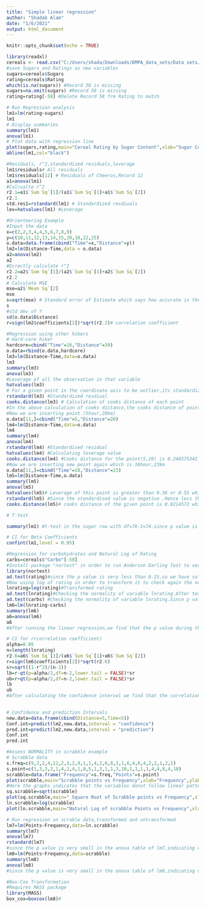 ---
title: "Simple linear regression"
author: "Shadab Alam"
date: "1/6/2021"
output: html_document
---

```{r setup, include=FALSE}
knitr::opts_chunk$set(echo = TRUE)
```

```{r}
library(readxl)
cereals <- read.csv("C:/Users/shada/Downloads/DMPA_data_sets/Data sets/cereals.CSV", stringsAsFactors=TRUE)
#save Sugars and Ratings as new variables
sugars=cereals$Sugars
rating=cereals$Rating
which(is.na(sugars)) #Record 58 is missing
sugars=na.omit(sugars) #Record 58 is missing 
rating=rating[-58] #Delete Record 58 frm Rating to match
```

```{r}
# Run Regression analysis
lm1=lm(rating~sugars)
lm1
# Display summaries
summary(lm1)
anova(lm1)
# Plot data with regression line  
plot(sugars,rating,main="Cereal Rating by Sugar Content",xlab="Sugar Content",ylab="Rating",pch=16,col="blue")
abline(lm1,col="black")
```

```{r}
#Residuals, r^2,standardized residuals,leverage
lm1$residuals# All residuals 
lm1$residuals[12] # Residuals of Cheeros,Record 12
a1=anova(lm1)
#Calcualte r^2
r2.1=a1$`Sum Sq`[1]/(a1$`Sum Sq`[1]+a1$`Sum Sq`[2])
r2.1
std.res1=rstandard(lm1) # Standardized resdiuals
lev=hatvalues(lm1) #Leverage
```

```{r}
#Orienteering Example
#Input the data
x=c(2,2,3,4,4,5,6,7,8,9)
y=c(10,11,12,13,14,15,20,18,22,25)
o.data=data.frame(cbind("Time"=x,"Distance"=y))
lm2=lm(Distance~Time,data = o.data)
a2=anova(lm2)
a2
#Directly calculate r^2
r2.2=a2$`Sum Sq`[1]/(a2$`Sum Sq`[1]+a2$`Sum Sq`[2])
r2.2
# Calculate MSE
mse=a2$`Mean Sq`[2]
mse
s=sqrt(mse) # Standard error of Estimate which says how accurate is the model
s
#std dev of Y
sd(o.data$Distance)
r=sign(lm2$coefficients[2])*sqrt(r2.2)# correlation coefficient
```

```{r}
#Regression using other hikers
# Hard-core hiker
hardcore=cbind("Time"=16,"Distance"=39)
o.data=rbind(o.data,hardcore)
lm3=lm(Distance~Time,data=o.data)
lm3
summary(lm3)
anova(lm3)
#Leverage of all the observation in that variable 
hatvalues(lm3)
# For a given point in the coordinate axis to be outlier,its standardized residual value  must exceed the value of 2.Here in the below function the point (16,39) gives standardized value of 0.46801423 which is clearly less than 2.Hence the given is not an outlier 
rstandard(lm3) #Standardized resdiual
cooks.distance(lm3) # Calculation of cooks distance of each point
#In the above calculation of cooks distance,the cooks distance of point (16,39) is 0.2564 which is less than the rule of thumb i.e 1.Hence this point is not influential
#Now we are inserting point (5hour,20km)
o.data[11,]=cbind("Time"=5,"Distance"=20)
lm4=lm(Distance~Time,data=o.data)
lm4
summary(lm4)
anova(lm4)
rstandard(lm4) #Standardised residual
hatvalues(lm4) #Calculating leverage value
cooks.distance(lm4) #Cooks distance for the point(5,20) is 0.246575342 which is less than 1(our rough rule of thumb) or below the 25 percentile of the F distribution.Hence the given point doesnot affect the slope in substantial manner,thereby not influential
#Now we are inserting new point again which is 10hour,23km
o.data[11,]=cbind("Time"=10,"Distance"=23)
lm5=lm(Distance~Time,o.data)
summary(lm5)
anova(lm5)
hatvalues(lm5)# Leverage of this point is greater than 0.36 or 0.55 which is calculated using (2m+1/n)  or  (3m+1/n) respectively.
rstandard(lm5) #Since the standardised value is negative ,Hence less than 2,thereby not an outlier
cooks.distance(lm5)# cooks distance of the given point is 0.8214572 which lies in line with 62nd percentile of F distribution fulfilling our rough rule of thumb.Hence this point is influential.

```

```{r}
# T-test
```


```{r}
summary(lm1) #t-test in the sugar row with df=76-2=74.since p value is close to 0,so we can reject our null hypothesis.Hence we can say that the pvalue is signifcant enough to reject our null hypothesis i.e b1=0.

```

```{r}
# CI for Beta Coefficients
confint(lm1,level = 0.95)

```

```{r}
#Regression for carbohydrates and Natural Log of Rating
carbs=cereals$"Carbo"[-58]
#Install package "nortest" in order to run Anderson Darling Test to verify the normality of any variable .
library(nortest)
ad.test(rating)#since the p value is very less than 0.15,so we have solid evidence to reject our null hypothesis i.e. is normal distribution better fits the data
#Now using log of rating in order to transform it to check again the normality of rating using AD-Test
lnrating=log(rating)#Transformed rating
ad.test(lnrating)#Checking the normality of variable lnrating.After testing  we find that p value is greater than 0.15.So we have no evidence against our null hypothesis,i.e,normal distribution better fits the data
ad.test(carbs) #Checking the normality of variable lnrating.Since p value is less than 0.15 ,but through table of p value,we find that ,we have mild evidence against our null hypothesis i.e,normal distribution better fits the data.Hence it is barely acceptable.
lm6=lm(lnrating~carbs)
summary(lm6)
a6=anova(lm6)
a6
#After running the linear regression,we find that the p value during the estimation of slope is 0.174 which is greater than 0.15 from the p value table.Hence we have no evidence against our null hypothesis,i.e. b1=0.Hence they are are not linearly dependent.

```

```{r}
# CI for r(correlation coefficient)
alpha=0.05
n=length(lnrating)
r2.6=a6$`Sum Sq`[1]/(a6$`Sum Sq`[1]+a6$`Sum Sq`[2])
r=sign(lm6$coefficients[2])*sqrt(r2.6)
sr=sqrt((1-r^2)/(n-2))
lb=r-qt(p=alpha/2,df=n-2,lower.tail = FALSE)*sr
ub=r+qt(p=alpha/2,df=n-2,lower.tail = FALSE)*sr
lb
ub
#After calculating the confidence interval we find that the correlation coefficient i.e. r also contain 0 in the confidence interval ,indicating that slope  becomes 0 during standardization of variable ,thereby we can say that the variables are not linearly dependent with each other
 
```

```{r}
# Confidence and prediction Intervals
new.data=data.frame(cbind(Distance=5,Time=5))
Conf.int=predict(lm2,new.data,interval = "confidence")
pred.int=predict(lm2,new.data,interval = "prediction")
Conf.int
pred.int

```

```{r}
#Assess NORMALITY in scrabble example
# Scrabble data
s.freq=c(9,2,2,4,12,2,3,2,9,1,1,4,2,6,8,2,1,6,4,6,4,2,2,1,2,1)
s.point=c(1,3,3,2,1,4,2,4,1,8,5,1,3,1,1,3,10,1,1,1,1,4,4,8,4,10)
scrabble=data.frame("Frequency"=s.freq,"Points"=s.point)
plot(scrabble,main="Scrabble points vs Frequency",xlab="Frequency",ylab ="Points",col="red",pch=16,xlim=c(0,13),ylim=c(0,10) )
#Here the graphs indicates that the variables donot follow linear pattern between each other.So for our graph to show linear pattern,we must do square root of scrabble object using(LADDER OF RE-EXPRESSION concept) by MOSTELLER AND TUKEY which says the present position of all transformed variables is t^1.This concept is based on BULGING RULE which says that we apply either the square root transformations to both s.freq and s.point variable in order to achieve a linear relationship between the two variables.
sq.scrabble=sqrt(scrabble)
plot(sq.scrabble,main=" Square Root of Scrabble points vs Frequency",xlab=" Sqrt Frequency",ylab =" Sqrt Points",col="red",pch=16)
ln.scrabble=log(scrabble)
plot(ln.scrabble,main="Natural Log of scrabble Points vs Frequency",xlab=" Ln Frequency",ylab ="Ln Points",col="red",pch=16)

```

```{r}
# Run regression on scrable data,transformed and untransformed
lm7=lm(Points~Frequency,data=ln.scrabble)
summary(lm7)
anova(lm7)
rstandard(lm7)
#since the p value is very small in the anova table of lm7,indicating very strong evidence against our null hypothesis,i.e. Frequency and points are not linearly related
lm8=lm(Points~Frequency,data=scrabble)
summary(lm8)
anova(lm8)
#since the p value is very small in the anova table of lm8,indicating very strong evidence against our null hypothesis,i.e. Frequency and points are linearly related
```

```{r}
#Box-Cox Transformation
#Requires MASS package
library(MASS)
box_cox=boxcox(lm8)#
```

